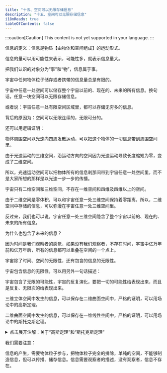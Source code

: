 ```yaml
---
title: "十五、空间可以无限存储信息"
description: "十五、空间可以无限存储信息"
i18nReady: true
tableOfContents: false
---
```



:::caution[Caution]
This content is not yet supported in your language.
:::


信息的定义：信息是物质【由物体和空间组成】的运动形式。

信息的量可以用可能性来表示，可能性多，就表示信息量大。

把我们认识的对象分为“事”和“物”，信息属于事。

宇宙中任何物体粒子储存或者携带的信息量总是有限的。

宇宙中任意一处空间可以储存整个宇宙以前的、现在的、未来的所有信息。换句话，任意一块空间可以无限存储信息。

或者说：宇宙任意一处有限空间区域里，都可以存储无穷多的信息。

背后的原因为：空间可以无限连续的，无限可分的。

还可以用逻辑证明：

物体周围空间以光速向四周发散运动，可以把这个物体的一切信息带到周围空间里。

由于光速运动的三维空间，沿运动方向的空间因为光速运动导致长度缩短为零，变成了二维空间。

所以，光速运动空间可以把物体所有的信息刹那间带到宇宙任意一处空间里，而不是大家所想的那样是以光速一步一步的传播。

宇宙只有二维空间和三维空间，不存在一维空间和四维及四维以上的空间。

由于二维空间是零体积，可以和宇宙任意一处三维空间保持着零距离，所以，二维空间中存储的信息，可以弥漫在宇宙任意一处三维空间里。

反过来，我们也可以说，宇宙任意一处三维空间隐含了整个宇宙以前的、现在的、未来的所有信息。

为什么也包含了未来的信息？

因为时间是我们观察者的感觉，如果没有我们观察者，不存在时间，宇宙中亿万年前和亿万年后，所有的信息都可以重叠在空间的一个点上。

宇宙除了时间、空间的无限性，还有包含的信息的无限性。

宇宙包含信息的无限性，可以用另外一句话描述：

宇宙包含了无限的可能性，宇宙的反复演化，要把一切的可能性给表现出来，而且是反复、无限次的给表现出来。

三维立体空间中发生的信息，可以保存在二维曲面空间中，严格的证明，可以用场论中的高斯定理。

二维曲面空间中发生的信息，可以保存在一维线性空间中，严格的证明，可以用场论中的斯托克斯定理。

<details>
  <summary class="custom-summary">点击展开注解：关于“高斯定理”和“斯托克斯定理”</summary>
  <Aside title="注解">
    简单来说，
    “高斯定理”表明了三维体积分可以转化为二维面积分，
    “斯托克斯定理”表明二维面积分可以转化为一维线积分。
      
    对上述两定理更详细准确的描述，可以参考“同济大学《高等数学》（第七版）”中第十一章的第五节和第六节。
    
    <Image src={img_2024_11_14_17_59_04} alt="" class="" style="margin:0 auto; width:80%;"/>

    <div style="text-align: right;">
      _由 **[RainDream](mailto:bzsgbq@163.com)** 添加_
    </div>
  </Aside>
</details>

我们需要注意：

信息的产生，需要物体粒子参与，把物体粒子完全的排除，单纯的空间，不能够制造信息，但可以传播、储存信息。信息需要观察者的描述，没有观察者，信息不存在。
